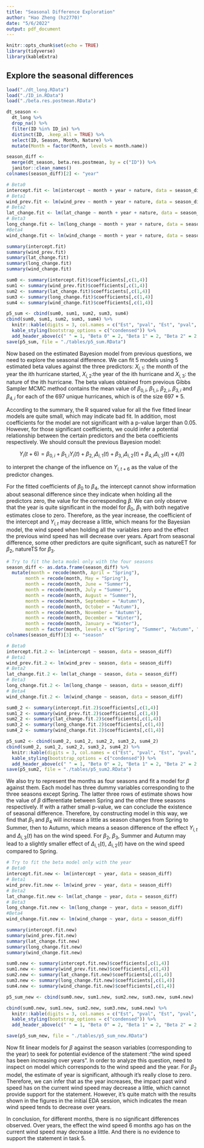 ```yaml
---
title: "Seasonal Difference Exploration"
author: "Hao Zheng (hz2770)"
date: "5/6/2022"
output: pdf_document
---
```


```r
knitr::opts_chunk$set(echo = TRUE)
library(tidyverse)
library(kableExtra)
```

## Explore the seasonal differences
```r
load("./dt_long.RData")
load("./ID_in.RData")
load("./beta.res.postmean.RData")

dt_season <-
  dt_long %>%
  drop_na() %>% 
  filter(ID %in% ID_in) %>% 
  distinct(ID, .keep_all = TRUE) %>% 
  select(ID, Season, Month, Nature) %>% 
  mutate(Month = factor(Month, levels = month.name))
```

```r
season_diff <- 
  merge(dt_season, beta.res.postmean, by = c("ID")) %>%
  janitor::clean_names()
colnames(season_diff)[2] <- "year"

# Beta0
intercept.fit <- lm(intercept ~ month + year + nature, data = season_diff)
# Beta1
wind_prev.fit <- lm(wind_prev ~ month + year + nature, data = season_diff)
# Beta2
lat_change.fit <- lm(lat_change ~ month + year + nature, data = season_diff)
# Beta3
long_change.fit <- lm(long_change ~ month + year + nature, data = season_diff)
#Beta4
wind_change.fit <- lm(wind_change ~ month + year + nature, data = season_diff)

summary(intercept.fit)
summary(wind_prev.fit)
summary(lat_change.fit)
summary(long_change.fit)
summary(wind_change.fit)
```

```r
sum0 <- summary(intercept.fit)$coefficients[,c(1,4)]
sum1 <- summary(wind_prev.fit)$coefficients[,c(1,4)]
sum2 <- summary(lat_change.fit)$coefficients[,c(1,4)]
sum3 <- summary(long_change.fit)$coefficients[,c(1,4)]
sum4 <- summary(wind_change.fit)$coefficients[,c(1,4)]

p5_sum <- cbind(sum0, sum1, sum2, sum3, sum4)
cbind(sum0, sum1, sum2, sum3, sum4) %>% 
  knitr::kable(digits = 3, col.names = c("Est", "pval", "Est", "pval", "Est", "pval", "Est", "pval", "Est", "pval")) %>% 
  kable_styling(bootstrap_options = c("condensed")) %>% 
  add_header_above(c(" " = 1, "Beta 0" = 2, "Beta 1" = 2, "Beta 2" = 2, "Beta 3" = 2, "Beta 4" = 2))
save(p5_sum, file = "./tables/p5_sum.RData")
```

Now based on the estimated Bayesion model from previous questions, we need to explore the seasonal difference. We can fit 5 models using 5 estimated beta values against the three predictors: $X_{i,1}$: the month of the year the ith hurricane started, $X_{i,2}$:the year of the ith hurricane and $X_{i,3}$: the nature of the ith hurricane. The beta values obtained from previous Gibbs Sampler MCMC method contains the mean value of $\beta_{0,i}$, $\beta_{1,i}$, $\beta_{2,i}$, $\beta_{3,i}$ and $\beta_{4,i}$ for each of the 697 unique hurricanes, which is of the size 697 * 5.

According to the summary, the R squared value for all the five fitted linear models are quite small, which may indicate bad fit. In addition, most coefficients for the model are not significant with a p-value larger than 0.05. However, for those significant coefficients, we could infer a potential relationship between the certain predictors and the beta coefficients respectively. We should consult the previous Bayesion model:

$$Y_{i}(t+6) =\beta_{0,i}+\beta_{1,i}Y_{i}(t) + \beta_{2,i}\Delta_{i,1}(t)+
\beta_{3,i}\Delta_{i,2}(t) +\beta_{4,i}\Delta_{i,3}(t)  + \epsilon_{i}(t)$$

to interpret the change of the influence on $Y_{i,t+6}$ as the value of the predictor changes.

For the fitted coefficients of $\beta_{0}$ to $\beta_{4}$, the intercept cannot show information about seasonal difference since they indicate when holding all the predictors zero, the value for the corresponding $\beta$. We can only observe that the year is quite significant in the model for $\beta_{0}$, $\beta_{1}$ with both negative estimates close to zero. Therefore, as the year increase, the coefficient of the intercept and $Y_{i,t}$ may decrease a little, which means for the Bayesian model, the wind speed when holding all the variables zero and the effect the previous wind speed has will decrease over years. Apart from seasonal difference, some other predictors are quite significant, such as natureET for $\beta_{2}$, natureTS for $\beta_{3}$.

```r
# Try to fit the beta model only with the four seasons
season_diff <- as.data.frame(season_diff) %>% 
  mutate(month = recode(month, April = "Spring"),
       month = recode(month, May = "Spring"),
       month = recode(month, June = "Summer"),
       month = recode(month, July = "Summer"),
       month = recode(month, August = "Summer"),
       month = recode(month, September = "Autumn"),
       month = recode(month, October = "Autumn"),
       month = recode(month, November = "Autumn"), 
       month = recode(month, December = "Winter"),
       month = recode(month, January = "Winter"),
       month = factor(month, levels = c("Spring", "Summer", "Autumn", "Winter")))
colnames(season_diff)[3] <- "season"

# Beta0
intercept.fit.2 <- lm(intercept ~ season, data = season_diff)
# Beta1
wind_prev.fit.2 <- lm(wind_prev ~ season, data = season_diff)
# Beta2
lat_change.fit.2 <- lm(lat_change ~ season, data = season_diff)
# Beta3
long_change.fit.2 <- lm(long_change ~ season, data = season_diff)
# Beta4
wind_change.fit.2 <- lm(wind_change ~ season, data = season_diff)

sum0_2 <- summary(intercept.fit.2)$coefficients[,c(1,4)]
sum1_2 <- summary(wind_prev.fit.2)$coefficients[,c(1,4)]
sum2_2 <- summary(lat_change.fit.2)$coefficients[,c(1,4)]
sum3_2 <- summary(long_change.fit.2)$coefficients[,c(1,4)]
sum4_2 <- summary(wind_change.fit.2)$coefficients[,c(1,4)]

p5_sum2 <- cbind(sum0_2, sum1_2, sum2_2, sum3_2, sum4_2)
cbind(sum0_2, sum1_2, sum2_2, sum3_2, sum4_2) %>% 
  knitr::kable(digits = 3, col.names = c("Est", "pval", "Est", "pval", "Est", "pval", "Est", "pval", "Est", "pval")) %>% 
  kable_styling(bootstrap_options = c("condensed")) %>% 
  add_header_above(c(" " = 1, "Beta 0" = 2, "Beta 1" = 2, "Beta 2" = 2, "Beta 3" = 2, "Beta 4" = 2))
save(p5_sum2, file = "./tables/p5_sum2.RData")
```

We also try to represent the months as four seasons and fit a model for $\beta$ against them. Each model has three dummy variables corresponding to the three seasons except Spring. The latter three rows of estimate shows how the value of $\beta$ differentiate between Spring and the other three seasons respectively. If with a rather small p-value, we can conclude the existence of seasonal difference. Therefore, by constructing model in this way, we find that $\beta_1$ and $\beta_4$ will increase a little as season changes from Spring to Summer, then to Autumn, which means a season difference of the effect $Y_{i,t}$ and $\Delta_{i,3}(t)$ has on the wind speed. For $\beta_2$, $\beta_3$, Summer and Autumn may lead to a slightly smaller effect of $\Delta_{i,1}(t)$, $\Delta_{i,2}(t)$ have on the wind speed compared to Spring.

```r
# Try to fit the beta model only with the year
# Beta0
intercept.fit.new <- lm(intercept ~ year, data = season_diff)
# Beta1
wind_prev.fit.new <- lm(wind_prev ~ year, data = season_diff)
# Beta2
lat_change.fit.new <- lm(lat_change ~ year, data = season_diff)
# Beta3
long_change.fit.new <- lm(long_change ~ year, data = season_diff)
#Beta4
wind_change.fit.new <- lm(wind_change ~ year, data = season_diff)

summary(intercept.fit.new)
summary(wind_prev.fit.new)
summary(lat_change.fit.new)
summary(long_change.fit.new)
summary(wind_change.fit.new)

sum0.new <- summary(intercept.fit.new)$coefficients[,c(1,4)]
sum1.new <- summary(wind_prev.fit.new)$coefficients[,c(1,4)]
sum2.new <- summary(lat_change.fit.new)$coefficients[,c(1,4)]
sum3.new <- summary(long_change.fit.new)$coefficients[,c(1,4)]
sum4.new <- summary(wind_change.fit.new)$coefficients[,c(1,4)]

p5_sum_new <- cbind(sum0.new, sum1.new, sum2.new, sum3.new, sum4.new)

cbind(sum0.new, sum1.new, sum2.new, sum3.new, sum4.new) %>% 
  knitr::kable(digits = 3, col.names = c("Est", "pval", "Est", "pval", "Est", "pval", "Est", "pval", "Est", "pval")) %>% 
  kable_styling(bootstrap_options = c("condensed")) %>% 
  add_header_above(c(" " = 1, "Beta 0" = 2, "Beta 1" = 2, "Beta 2" = 2, "Beta 3" = 2, "Beta 4" = 2))

save(p5_sum_new, file = "./tables/p5_sum_new.RData")
```

Now fit linear models for $\beta$ against the season variables (corresponding to the year) to seek for potential evidence of the statement :"the wind speed has been increasing over years". In order to analyze this question, need to inspect on model which corresponds to the wind speed and the year. For $\beta_{2}$ model, the estimate of year is significant, although it's really close to zero. Therefore, we can infer that as the year increases, the impact past wind speed has on the current wind speed may decrease a little, which cannot provide support for the statement. However, it's quite match with the results shown in the figures in the initial EDA session, which indicates the mean wind speed tends to decrease over years.

In conclusion, for different months, there is no significant differences observed. Over years, the effect the wind speed 6 months ago has on the current wind speed may decrease a little. And there is no evidence to support the statement in task 5.